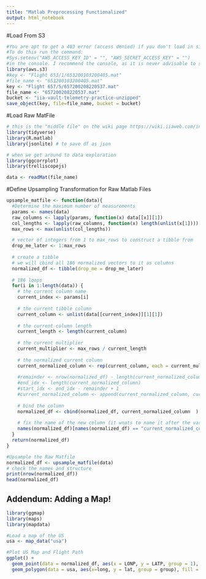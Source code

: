 ```yaml
---
title: "Matlab Preprocessing Functionalized"
output: html_notebook
---
```


#Load From S3
```r

#You are apt to get a 403 error (access denied) if you don't load in s3 creds.
#To do this run the command:
#Sys.setenv("AWS_ACCESS_KEY_ID" = "", "AWS_SECRET_ACCESS_KEY" = "")
#in the console. I recommend the console, as it is never advisable to save passwords within scripts.
library(aws.s3)
#key <- "Flight 653/1/653200103200405.mat"
#file_name <- "653200103200405.mat"
key <- "Flight 657/5/657200208220537.mat"
file_name <- "657200208220537.mat"
bucket <- "iia-vault-telemetry-practice-unzipped"
save_object(key, file=file_name, bucket = bucket)
```

#Load Raw MatFile
```r

# this is the "middle file" on the wiki page https://wiki.iiaweb.com/index.php?title=VAULT/RawData/DASHLink#Format
library(tidyverse)
library(R.matlab)
library(jsonlite) # to save df as json

# when we get around to data exploration
library(ggcorrplot)
library(trelliscopejs)

data <- readMat(file_name)
```

#Define Upsampling Transformation for Raw Matlab Files
```r
upsample_matfile <- function(data){
  #Determine the maximum number of measurements
  params <- names(data)
  raw_columns <- lapply(params, function(x) data[[x]][1])
  col_lengths <- lapply(raw_columns, function(x) length(unlist(x[1])))
  max_rows <- max(unlist(col_lengths))

  # vector of integers from 1 to max_rows to construct a tibble from
  drop_me_later <- 1:max_rows
  
  # create a tibble
  # we will cbind all 186 normalized vectors to it as columns
  normalized_df <- tibble(drop_me = drop_me_later)
  
  # 186 loops
  for(i in 1:length(data)) {
    # the current column name
    current_index <- params[i]
    
    # the current tibble column
    current_column <- unlist(data[[current_index]][1][1])
    
    # the current column length
    current_length <- length(current_column)
    
    # the current multiplier
    current_multiplier <- max_rows / current_length
    
    # the normalized current column
    current_normalized_column <- rep(current_column, each = current_multiplier)
    
    #remainder <- nrow(normalized_df) - length(current_normalized_column)
    #end_idx <- length(current_normalized_column)
    #start_idx <- end_idx - remainder + 1
    #current_normalized_column <- append(current_normalized_column, current_normalized_column[start_idx:end_idx])
  
    # bind the column  
    normalized_df <- cbind(normalized_df, current_normalized_column  )
  
    # fix the name of the new column (it wnats to name it after the variable)
    names(normalized_df)[names(normalized_df) == "current_normalized_column"] <- current_index
  }
  return(normalized_df)
}

#Upsample the Raw Matfile
normalized_df <- upsample_matfile(data)
# check the names and structure  
print(nrow(normalized_df))
head(normalized_df)
```
## Addendum: Adding a Map!
```r
library(ggmap)
library(maps)
library(mapdata)

#Load a map of the US
usa <- map_data("usa")

#Plot US Map and Flight Path
ggplot() +
  geom_point(data = normalized_df, aes(x = LONP, y = LATP, group = 1), fill = NA, color = "red") +
  geom_polygon(data = usa, aes(x=long, y = lat, group = group), fill = NA, color = "blue")
```

